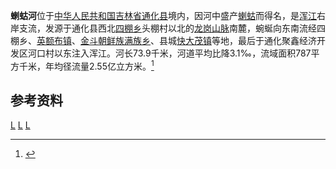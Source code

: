 {{Infobox river
| name               = 蝲蛄河
| name_native        = 
| image              = Map of the Hun River.jpg
| image_size         = 280px
| image_caption      = 浑江水系示意图
| river_system       = [[鸭绿江|鸭绿江]]流域[[浑江|浑江]]水系
| progression        = 
| source1_location   = [[吉林省|吉林省]][[通化县|通化县]][[四棚乡|四棚乡]][[龙岗山脉|龙岗山脉]]南麓
| mouth_location     = 吉林省通化县通化聚鑫经济开发区河口村浑江
| altitude_difference= 
| basin_size         = 787 km<sup>2</sup>
| basin_countries    = {{PRC}}
| basin_cities       = 通化县
| basin_landmarks    = 
| basin_population   = 
<!---------------------- PHYSIOGNOMY -->
| length             = 73.9 km
| discharge1_location= 
| discharge1_min     = 
| discharge1_avg     = 
| discharge1_max     = 
<!---------------------- FEATURES -->
| tributaries_left   = 北沟河
| tributaries_right  = 林源河
| waterbodies        = [[英额布水库|英额布水库]]
| waterfalls         = 
| bridges            = 
| ports              = 
| custom_label       = 
| custom_data        = 
| extra              = 
}}
'''蝲蛄河'''位于[[中华人民共和国|中华人民共和国]][[吉林省|吉林省]][[通化县|通化县]]境内，因河中盛产[[东北黑螯虾|蝲蛄]]而得名，是[[浑江|浑江]]右岸支流，发源于通化县西北[[四棚乡|四棚乡]]头棚村以北的[[龙岗山脉|龙岗山脉]]南麓，蜿蜒向东南流经四棚乡、[[英额布镇|英额布镇]]、[[金斗朝鲜族满族乡|金斗朝鲜族满族乡]]、县城[[快大茂镇|快大茂镇]]等地，最后于通化聚鑫经济开发区河口村以东注入浑江。河长73.9千米，河道平均比降3.1‰，流域面积787平方千米，年均径流量2.55亿立方米。<ref name="中国河湖大典">{{cite book zh |author=《[[中国河湖大典|中国河湖大典]]》编纂委员会 |title=《中国河湖大典·黑龙江、辽河卷》 |format=M |edition=1 |location=北京 |publisher=中国水利水电出版社 |date=2014年4月 |pages=318页 |id= ISBN 78-7-5170-1950-3}}</ref>

== 参考资料 ==
{{reflist}}
[[Category:鸭绿江|L]]
[[Category:吉林河流|L]]
[[Category:通化县|L]]